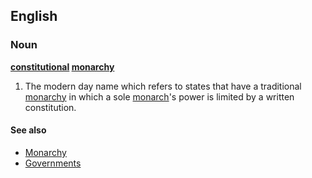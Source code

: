 ==English==
{{wikipedia}}
===Noun===
'''[[constitutional]] [[monarchy]]'''
# The modern day name which refers to states that have a traditional [[monarchy]] in which a sole [[monarch]]'s power is limited by a written constitution.
====See also====
*[[Monarchy]]
*[[Governments]]
